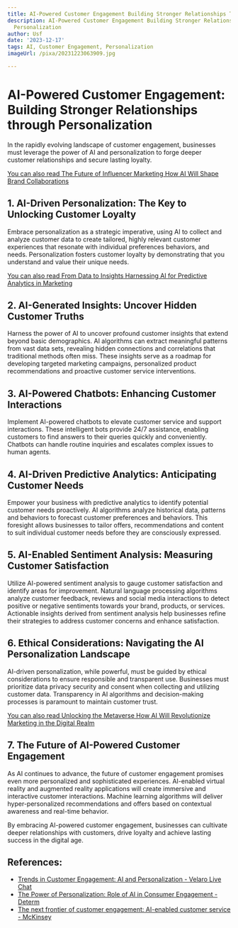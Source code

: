 ```yaml
---
title: AI-Powered Customer Engagement Building Stronger Relationships Through Personalization
description: AI-Powered Customer Engagement Building Stronger Relationships Through
  Personalization
author: Usf
date: '2023-12-17'
tags: AI, Customer Engagement, Personalization
imageUrl: /pixa/20231223063909.jpg

---
```

#  AI-Powered Customer Engagement: Building Stronger Relationships through Personalization

In the rapidly evolving landscape of customer engagement,  businesses must leverage the power of AI and personalization to forge deeper customer relationships and secure lasting loyalty.

[You can also read The Future of Influencer Marketing How AI Will Shape Brand  Collaborations](The%20Future%20of%20Influencer%20Marketing%20How%20AI%20Will%20Shape%20Brand%20Collaborations)


## 1. AI-Driven Personalization: The Key to Unlocking Customer  Loyalty

Embrace personalization as a strategic  imperative, using AI  to collect and analyze customer data to create tailored, highly relevant customer experiences that resonate with  individual preferences behaviors, and needs. Personalization fosters customer loyalty by demonstrating  that you understand and value  their unique needs.

[You  can also read From Data to Insights  Harnessing AI for Predictive Analytics in Marketing](From%20Data%20to%20Insights%20Harnessing%20AI%20for%20Predictive%20Analytics%20in%20Marketing)


## 2. AI-Generated Insights: Uncover Hidden Customer Truths

Harness the  power of AI to uncover profound customer insights that extend beyond basic demographics. AI algorithms can extract meaningful patterns  from vast data sets, revealing hidden connections and correlations that traditional  methods often  miss. These insights serve  as a roadmap for developing targeted marketing campaigns, personalized product recommendations  and proactive customer service  interventions.

## 3. AI-Powered Chatbots: Enhancing  Customer Interactions

Implement AI-powered chatbots to elevate customer service and support interactions. These intelligent  bots provide 24/7 assistance, enabling customers to find answers to  their queries quickly and conveniently. Chatbots  can handle routine inquiries  and escalates  complex issues to human agents.

## 4. AI-Driven Predictive  Analytics: Anticipating Customer Needs

Empower your business with predictive  analytics to identify  potential customer needs proactively. AI algorithms analyze historical data, patterns and behaviors to forecast customer preferences and behaviors. This foresight allows businesses to tailor offers, recommendations and  content to suit individual customer needs before they are  consciously expressed.

## 5. AI-Enabled Sentiment Analysis: Measuring  Customer Satisfaction

Utilize AI-powered sentiment analysis  to gauge  customer  satisfaction and identify areas for  improvement. Natural language processing algorithms analyze customer feedback, reviews and social media interactions  to detect positive or negative sentiments  towards your brand, products,  or services. Actionable insights derived from  sentiment analysis help businesses refine their  strategies to address customer concerns and enhance satisfaction.

## 6. Ethical Considerations: Navigating the AI Personalization Landscape

AI-driven personalization, while  powerful, must be guided by ethical considerations to  ensure responsible and transparent use. Businesses must prioritize data  privacy security and consent when collecting and utilizing customer data. Transparency in AI algorithms and decision-making processes is paramount to maintain customer trust.

[You can also read Unlocking the Metaverse How AI Will Revolutionize Marketing in the Digital Realm](Unlocking%20the%20Metaverse%20How%20AI%20Will%20Revolutionize%20Marketing%20in%20the%20Digital%20Realm)


## 7. The Future of AI-Powered Customer Engagement

As AI continues to advance, the future of customer engagement promises even more  personalized and sophisticated experiences. AI-enabled virtual reality and augmented reality applications will create immersive and interactive customer interactions. Machine learning algorithms  will deliver hyper-personalized recommendations and  offers based on contextual awareness and real-time behavior.

By embracing AI-powered customer engagement, businesses can cultivate deeper relationships with customers,  drive loyalty and achieve lasting success in the digital age.

## References:
- [Trends in Customer Engagement: AI and Personalization - Velaro Live Chat](https://velaro.com/blog/transforming-customer-engagement-ai-personalization)
- [The Power of Personalization: Role of AI in Consumer Engagement - Determ](https://www.determ.com/blog/the-power-of-personalization-role-of-ai-in-consumer-engagement/)
- [The next frontier of customer engagement: AI-enabled customer service - McKinsey](https://www.mckinsey.com/capabilities/operations/our-insights/the-next-frontier-of-customer-engagement-ai-enabled-customer-service)
